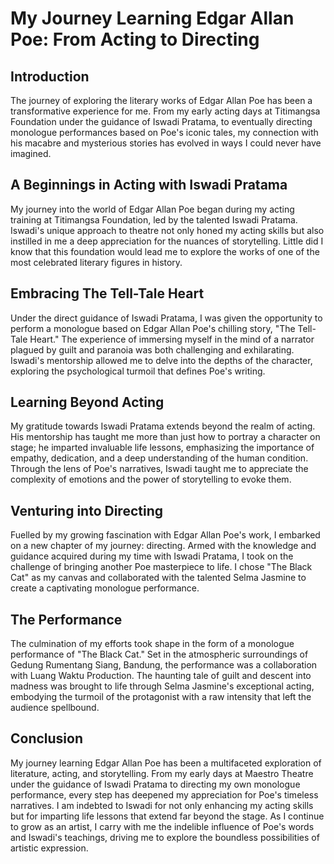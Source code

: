# My Journey Learning Edgar Allan Poe: From Acting to Directing

## Introduction

The journey of exploring the literary works of Edgar Allan Poe has been a transformative experience for me. From my early acting days at Titimangsa Foundation under the guidance of Iswadi Pratama, to eventually directing monologue performances based on Poe's iconic tales, my connection with his macabre and mysterious stories has evolved in ways I could never have imagined.

## A Beginnings in Acting with Iswadi Pratama

My journey into the world of Edgar Allan Poe began during my acting training at Titimangsa Foundation, led by the talented Iswadi Pratama. Iswadi's unique approach to theatre not only honed my acting skills but also instilled in me a deep appreciation for the nuances of storytelling. Little did I know that this foundation would lead me to explore the works of one of the most celebrated literary figures in history.

## Embracing The Tell-Tale Heart

Under the direct guidance of Iswadi Pratama, I was given the opportunity to perform a monologue based on Edgar Allan Poe's chilling story, "The Tell-Tale Heart." The experience of immersing myself in the mind of a narrator plagued by guilt and paranoia was both challenging and exhilarating. Iswadi's mentorship allowed me to delve into the depths of the character, exploring the psychological turmoil that defines Poe's writing.

## Learning Beyond Acting

My gratitude towards Iswadi Pratama extends beyond the realm of acting. His mentorship has taught me more than just how to portray a character on stage; he imparted invaluable life lessons, emphasizing the importance of empathy, dedication, and a deep understanding of the human condition. Through the lens of Poe's narratives, Iswadi taught me to appreciate the complexity of emotions and the power of storytelling to evoke them.

## Venturing into Directing

Fuelled by my growing fascination with Edgar Allan Poe's work, I embarked on a new chapter of my journey: directing. Armed with the knowledge and guidance acquired during my time with Iswadi Pratama, I took on the challenge of bringing another Poe masterpiece to life. I chose "The Black Cat" as my canvas and collaborated with the talented Selma Jasmine to create a captivating monologue performance.

## The Performance

The culmination of my efforts took shape in the form of a monologue performance of "The Black Cat." Set in the atmospheric surroundings of Gedung Rumentang Siang, Bandung, the performance was a collaboration with Luang Waktu Production. The haunting tale of guilt and descent into madness was brought to life through Selma Jasmine's exceptional acting, embodying the turmoil of the protagonist with a raw intensity that left the audience spellbound.

## Conclusion

My journey learning Edgar Allan Poe has been a multifaceted exploration of literature, acting, and storytelling. From my early days at Maestro Theatre under the guidance of Iswadi Pratama to directing my own monologue performance, every step has deepened my appreciation for Poe's timeless narratives. I am indebted to Iswadi for not only enhancing my acting skills but for imparting life lessons that extend far beyond the stage. As I continue to grow as an artist, I carry with me the indelible influence of Poe's words and Iswadi's teachings, driving me to explore the boundless possibilities of artistic expression.